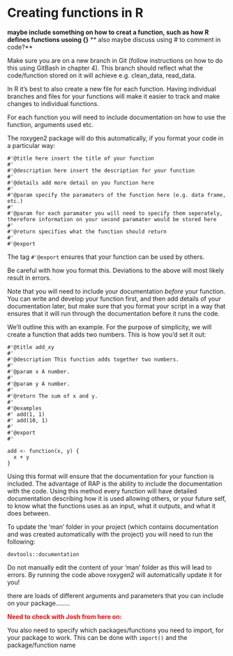 # Creating functions in R

**maybe include something on how to creat a function, such as how R defines functions usoing {}**
** also maybe discuss using # to comment in code?**

Make sure you are on a new branch in Git (follow instructions on how to do this using GitBash in chapter 4). This branch should reflect what the code/function stored on it will achieve e.g. clean_data, read_data.  

In R it's best to also create a new file for each function. Having individual branches and files for your functions will make it easier to track and make changes to individual functions. 

For each function you will need to include documentation on how to use the function, arguments used etc. 

The roxygen2 package will do this automatically, if you format your code in a particular way:

```
#'@title here insert the title of your function
#' 
#'@description here insert the description for your function
#' 
#'@details add more detail on you function here
#' 
#'@param specify the paramaters of the function here (e.g. data frame, etc.)
#'
#'@param for each paramater you will need to specify them seperately, therefore information on your second paramater would be stored here
#'
#'@return specifies what the function should return
#' 
#'@export
```

The tag `#'@export` ensures that your function can be used by others.

Be careful with how you format this. Deviations to the above will most likely result in errors.

Note that you will need to include your documentation *before* your function. You can write and develop your function first, and then add details of your documentation later, but make sure that you format your script in a way that ensures that it will run through the documentation before it runs the code. 

We'll outline this with an example. For the purpose of simplicity, we will create a function that adds two numbers. This is how you'd set it out:

```
#'@title add_xy
#'
#'@description This function adds together two numbers.
#' 
#'@param x A number.
#'
#'@param y A number.
#'
#'@return The sum of x and y.
#'
#'@examples
#' add(1, 1)
#' add(10, 1)
#'
#'@export
#'

add <- function(x, y) {
  x + y
}

```

Using this format will ensure that the documentation for your function is included. The advantage of RAP is the ability to include the documentation with the code. Using this method every function will have detailed documentation describing how it is used allowing others, or your future self, to know what the functions uses as an input, what it outputs, and what it does between. 

To update the 'man' folder in your project (which contains documentation and was created automatically with the project) you will need to run the following:

```
devtools::documentation
```
Do not manually edit the content of your 'man' folder as this will lead to errors. By running the code above roxygen2 will automatically update it for you!

there are loads of different arguments and parameters that you can include on your package........ 



**<span style="color:red">Need to check with Josh from here on:</span>**


You also need to specify which packages/functions you need to import, for your package to work. This can be done with `import()` and the package/function name


